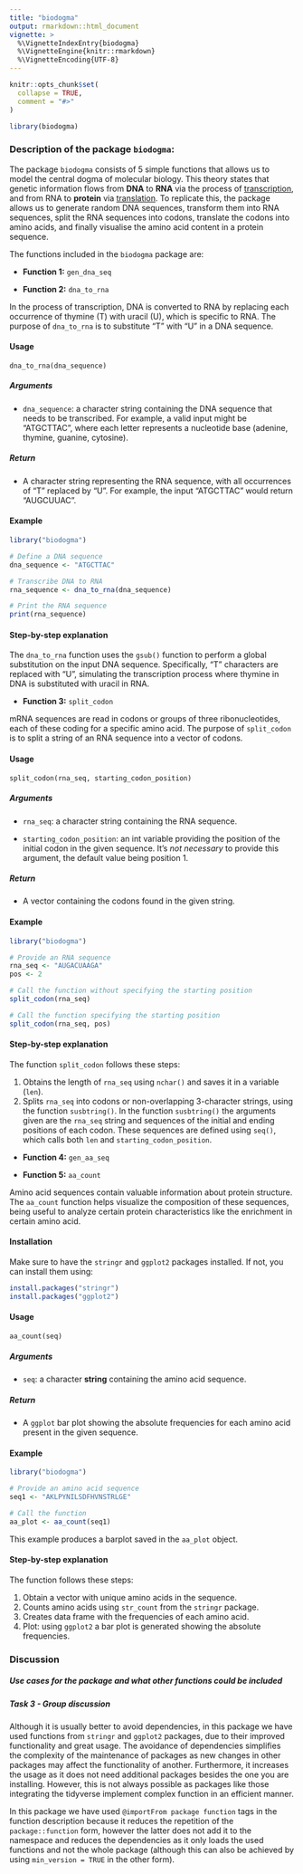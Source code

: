 ```yaml
---
title: "biodogma"
output: rmarkdown::html_document
vignette: >
  %\VignetteIndexEntry{biodogma}
  %\VignetteEngine{knitr::rmarkdown}
  %\VignetteEncoding{UTF-8}
---
```


```r
knitr::opts_chunk$set(
  collapse = TRUE,
  comment = "#>"
)
```

```r
library(biodogma)
```

### Description of the package `biodogma`:

The package `biodogma` consists of 5 simple functions that allows us to model the central dogma of molecular biology. This theory states that genetic information flows from **DNA** to **RNA** via the process of [transcription]{.underline}, and from RNA to **protein** via [translation]{.underline}. To replicate this, the package allows us to generate random DNA sequences, transform them into RNA sequences, split the RNA sequences into codons, translate the codons into amino acids, and finally visualise the amino acid content in a protein sequence.

The functions included in the `biodogma` package are:

-   **Function 1:** `gen_dna_seq`

-   **Function 2:** `dna_to_rna`

In the process of transcription, DNA is converted to RNA by replacing each occurrence of thymine (T) with uracil (U), which is specific to RNA. The purpose of `dna_to_rna` is to substitute "T" with "U" in a DNA sequence.

#### Usage

`dna_to_rna(dna_sequence)`

##### Arguments

-   `dna_sequence`: a character string containing the DNA sequence that needs to be transcribed. For example, a valid input might be "ATGCTTAC", where each letter represents a nucleotide base (adenine, thymine, guanine, cytosine).

##### Return

-   A character string representing the RNA sequence, with all occurrences of "T" replaced by "U". For example, the input "ATGCTTAC" would return "AUGCUUAC".

#### Example

```r
library("biodogma")  

# Define a DNA sequence
dna_sequence <- "ATGCTTAC"

# Transcribe DNA to RNA
rna_sequence <- dna_to_rna(dna_sequence)

# Print the RNA sequence
print(rna_sequence)
```

#### Step-by-step explanation

The `dna_to_rna` function uses the `gsub()` function to perform a global substitution on the input DNA sequence. Specifically, "T" characters are replaced with "U", simulating the transcription process where thymine in DNA is substituted with uracil in RNA.

-   **Function 3:** `split_codon`

mRNA sequences are read in codons or groups of three ribonucleotides, each of these coding for a specific amino acid. The purpose of `split_codon` is to split a string of an RNA sequence into a vector of codons.

#### Usage

`split_codon(rna_seq, starting_codon_position)`

##### Arguments

-   `rna_seq`: a character string containing the RNA sequence.

-   `starting_codon_position`: an int variable providing the position of the initial codon in the given sequence. It's *not necessary* to provide this argument, the default value being position 1.

##### Return

-   A vector containing the codons found in the given string.

#### Example

```r
library("biodogma")

# Provide an RNA sequence
rna_seq <- "AUGACUAAGA"
pos <- 2

# Call the function without specifying the starting position
split_codon(rna_seq)

# Call the function specifying the starting position
split_codon(rna_seq, pos)
```

#### Step-by-step explanation

The function `split_codon` follows these steps:

1.  Obtains the length of `rna_seq` using `nchar()` and saves it in a variable (`len`).
2.  Splits `rna_seq` into codons or non-overlapping 3-character strings, using the function `susbtring()`. In the function `susbtring()` the arguments given are the `rna_seq` string and sequences of the initial and ending positions of each codon. These sequences are defined using `seq()`, which calls both `len` and `starting_codon_position`.

-   **Function 4:** `gen_aa_seq`

-   **Function 5:** `aa_count`

Amino acid sequences contain valuable information about protein structure. The `aa_count` function helps visualize the composition of these sequences, being useful to analyze certain protein characteristics like the enrichment in certain amino acid.

#### Installation

Make sure to have the `stringr` and `ggplot2` packages installed. If not, you can install them using:

```r
install.packages("stringr")
install.packages("ggplot2")
```

#### Usage

`aa_count(seq)`

##### Arguments

-   `seq`: a character **string** containing the amino acid sequence.

##### Return

-   A `ggplot` bar plot showing the absolute frequencies for each amino acid present in the given sequence.

#### Example

```r
library("biodogma")

# Provide an amino acid sequence
seq1 <- "AKLPYNILSDFHVNSTRLGE"

# Call the function 
aa_plot <- aa_count(seq1)
```

This example produces a barplot saved in the `aa_plot` object.

#### Step-by-step explanation

The function follows these steps:

1.  Obtain a vector with unique amino acids in the sequence.
2.  Counts amino acids using `str_count` from the `stringr` package.
3.  Creates data frame with the frequencies of each amino acid.
4.  Plot: using `ggplot2` a bar plot is generated showing the absolute frequencies.

### Discussion

##### Use cases for the package and what other functions could be included

##### Task 3 - Group discussion

Although it is usually better to avoid dependencies, in this package we have used functions from `stringr` and `ggplot2` packages, due to their improved functionality and great usage. The avoidance of dependencies simplifies the complexity of the maintenance of packages as new changes in other packages may affect the functionality of another. Furthermore, it increases the usage as it does not need additional packages besides the one you are installing. However, this is not always possible as packages like those integrating the tidyverse implement complex function in an efficient manner.

In this package we have used `@importFrom package function` tags in the function description because it reduces the repetition of the `package::function` form, however the latter does not add it to the namespace and reduces the dependencies as it only loads the used functions and not the whole package (although this can also be achieved by using `min_version = TRUE` in the other form).
